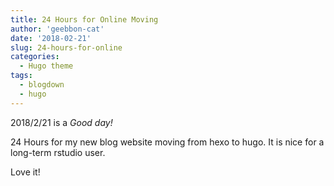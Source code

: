 ```yaml
---
title: 24 Hours for Online Moving
author: 'geebbon-cat'
date: '2018-02-21'
slug: 24-hours-for-online
categories:
  - Hugo theme
tags:
  - blogdown
  - hugo
---
```


2018/2/21 is a *Good day!*

24 Hours for my new blog website moving from hexo to hugo. It is nice for a long-term rstudio user.

Love it!
